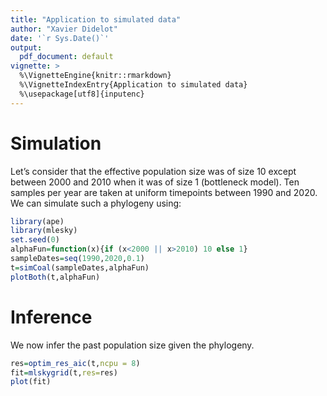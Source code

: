 ```yaml
---
title: "Application to simulated data"
author: "Xavier Didelot"
date: '`r Sys.Date()`'
output:
  pdf_document: default
vignette: >
  %\VignetteEngine{knitr::rmarkdown}
  %\VignetteIndexEntry{Application to simulated data}
  %\usepackage[utf8]{inputenc}
---
```


# Simulation

Let's consider that the effective population size was of size 10 except between 2000 and 2010 
when it was of size 1 (bottleneck model). Ten samples per year are taken at uniform timepoints 
between 1990 and 2020. We can simulate such a phylogeny using:

```r
library(ape)
library(mlesky)
set.seed(0)
alphaFun=function(x){if (x<2000 || x>2010) 10 else 1}
sampleDates=seq(1990,2020,0.1)
t=simCoal(sampleDates,alphaFun)
plotBoth(t,alphaFun)
```

# Inference

We now infer the past population size given the phylogeny.

```r
res=optim_res_aic(t,ncpu = 8)
fit=mlskygrid(t,res=res)
plot(fit)
```

